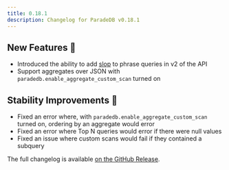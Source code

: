 ```yaml
---
title: 0.18.1
description: Changelog for ParadeDB v0.18.1
---
```


## New Features 🎉

- Introduced the ability to add [slop](/v2/full-text/phrase#slop) to phrase queries in v2 of the API
- Support aggregates over JSON with `paradedb.enable_aggregate_custom_scan` turned on

## Stability Improvements 💪

- Fixed an error where, with `paradedb.enable_aggregate_custom_scan` turned on, ordering by an aggregate would error
- Fixed an error where Top N queries would error if there were null values
- Fixed an issue where custom scans would fail if they contained a subquery

The full changelog is available [on the GitHub Release](https://github.com/paradedb/paradedb/releases/tag/v0.18.1).
